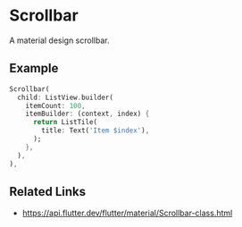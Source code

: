 

<Meta of={ScrollbarStories} />

# Scrollbar

A material design scrollbar.

## Example

```dart liveslice=Scrollbar mockup=iPhone7
Scrollbar(
  child: ListView.builder(
    itemCount: 100,
    itemBuilder: (context, index) {
      return ListTile(
        title: Text('Item $index'),
      );
    },
  ),
),
```

## Related Links

- https://api.flutter.dev/flutter/material/Scrollbar-class.html
